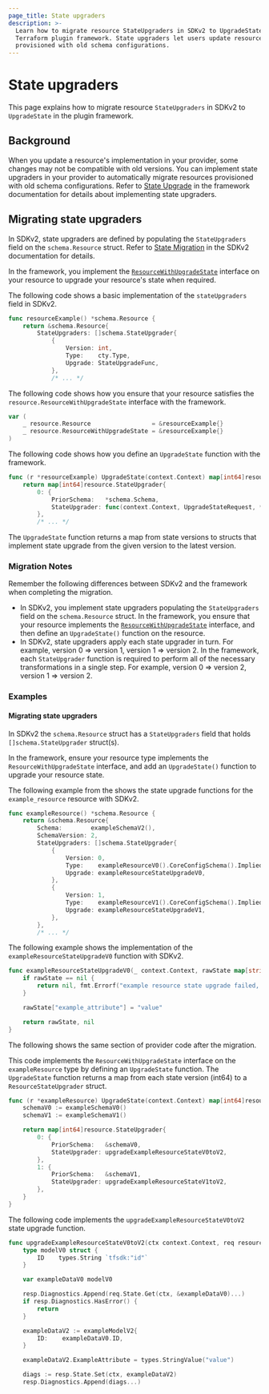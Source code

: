 ```yaml
---
page_title: State upgraders
description: >-
  Learn how to migrate resource StateUpgraders in SDKv2 to UpgradeState in the
  Terraform plugin framework. State upgraders let users update resources
  provisioned with old schema configurations.
---
```


# State upgraders

This page explains how to migrate resource `StateUpgraders` in SDKv2 to
`UpgradeState` in the plugin framework.

## Background

When you update a resource's implementation in your provider, some changes may
not be compatible with old versions. You can implement state upgraders in your
provider to automatically migrate resources provisioned with old schema
configurations. Refer to [State
Upgrade](/terraform/plugin/framework/resources/state-upgrade) in the framework
documentation for details about implementing state upgraders.

## Migrating state upgraders

In SDKv2, state upgraders are defined by populating the `StateUpgraders` field
on the `schema.Resource` struct. Refer to [State
Migration](/terraform/plugin/sdkv2/resources/state-migration) in the SDKv2
documentation for details.

In the framework, you implement the
[`ResourceWithUpgradeState`](https://pkg.go.dev/github.com/hashicorp/terraform-plugin-framework/resource#ResourceWithUpgradeState)
interface on your resource to upgrade your resource's state when required.

<Tabs>
<Tab heading="SDKv2">

The following code shows a basic implementation of the `stateUpgraders` field in
SDKv2.

```go
func resourceExample() *schema.Resource {
    return &schema.Resource{
        StateUpgraders: []schema.StateUpgrader{
            {
                Version: int,
                Type:    cty.Type,
                Upgrade: StateUpgradeFunc,
            },
            /* ... */
```

</Tab>
<Tab heading="Framework">

The following code shows how you ensure that your resource satisfies the
`resource.ResourceWithUpgradeState` interface with the framework.

```go
var (
    _ resource.Resource                 = &resourceExample{}
    _ resource.ResourceWithUpgradeState = &resourceExample{}
)
```

The following code shows how you define an `UpgradeState` function with the
framework.

```go
func (r *resourceExample) UpgradeState(context.Context) map[int64]resource.StateUpgrader {
    return map[int64]resource.StateUpgrader{
        0: {
            PriorSchema:   *schema.Schema,
            StateUpgrader: func(context.Context, UpgradeStateRequest, *UpgradeStateResponse),
        },
        /* ... */
```

The `UpgradeState` function returns a map from state versions to structs that
implement state upgrade from the given version to the latest version.

</Tab>
</Tabs>

### Migration Notes

Remember the following differences between SDKv2 and the framework when
completing the migration.

- In SDKv2, you implement state upgraders populating the `StateUpgraders` field
  on the `schema.Resource` struct. In the framework, you ensure that your
  resource implements the
  [`ResourceWithUpgradeState`](https://pkg.go.dev/github.com/hashicorp/terraform-plugin-framework/resource#ResourceWithUpgradeState)
  interface, and then define an `UpgradeState()` function on the resource.
- In SDKv2, state upgraders apply each state upgrader in turn. For example,
  version 0 => version 1, version 1 => version 2. In the framework, each
  `StateUpgrader` function is required to perform all of the necessary
  transformations in a single step. For example, version 0 => version 2, version
  1 => version 2.

### Examples


#### Migrating state upgraders

In SDKv2 the `schema.Resource` struct has a `StateUpgraders` field that holds
`[]schema.StateUpgrader` struct(s).

In the framework, ensure your resource type implements the
`ResourceWithUpgradeState` interface, and add an `UpgradeState()` function to
upgrade your resource state.


<Tabs>
<Tab heading="SDKv2">

The following example from the shows the state upgrade functions for the
`example_resource` resource with SDKv2.

```go
func exampleResource() *schema.Resource {
    return &schema.Resource{
        Schema:        exampleSchemaV2(),
        SchemaVersion: 2,
        StateUpgraders: []schema.StateUpgrader{
            {
                Version: 0,
                Type:    exampleResourceV0().CoreConfigSchema().ImpliedType(),
                Upgrade: exampleResourceStateUpgradeV0,
            },
            {
                Version: 1,
                Type:    exampleResourceV1().CoreConfigSchema().ImpliedType(),
                Upgrade: exampleResourceStateUpgradeV1,
            },
        },
        /* ... */
```

The following example shows the implementation of the
`exampleResourceStateUpgradeV0` function with SDKv2.

```go
func exampleResourceStateUpgradeV0(_ context.Context, rawState map[string]interface{}, _ interface{}) (map[string]interface{}, error) {
    if rawState == nil {
        return nil, fmt.Errorf("example resource state upgrade failed, state is nil")
    }

    rawState["example_attribute"] = "value"

    return rawState, nil
}
```

</Tab>
<Tab heading="Framework">

The following shows the same section of provider code after the migration.

This code implements the `ResourceWithUpgradeState` interface on the
`exampleResource` type by defining an `UpgradeState` function. The
`UpgradeState` function returns a map from each state version (int64) to a
`ResourceStateUpgrader` struct.

```go
func (r *exampleResource) UpgradeState(context.Context) map[int64]resource.StateUpgrader {
    schemaV0 := exampleSchemaV0()
    schemaV1 := exampleSchemaV1()

    return map[int64]resource.StateUpgrader{
        0: {
            PriorSchema:   &schemaV0,
            StateUpgrader: upgradeExampleResourceStateV0toV2,
        },
        1: {
            PriorSchema:   &schemaV1,
            StateUpgrader: upgradeExampleResourceStateV1toV2,
        },
    }
}
```

The following code implements the `upgradeExampleResourceStateV0toV2` state
upgrade function.

```go
func upgradeExampleResourceStateV0toV2(ctx context.Context, req resource.UpgradeStateRequest, resp *resource.UpgradeStateResponse) {
	type modelV0 struct {
		ID    types.String `tfsdk:"id"`
	}

	var exampleDataV0 modelV0

	resp.Diagnostics.Append(req.State.Get(ctx, &exampleDataV0)...)
	if resp.Diagnostics.HasError() {
		return
	}

	exampleDataV2 := exampleModelV2{
		ID:    exampleDataV0.ID,
	}

	exampleDataV2.ExampleAttribute = types.StringValue("value")

	diags := resp.State.Set(ctx, exampleDataV2)
	resp.Diagnostics.Append(diags...)
```

</Tab>
</Tabs>

<!-- FIXME: Any other common use cases that require examples? -->
